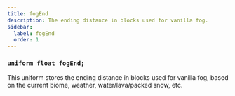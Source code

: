 ```yaml
---
title: fogEnd
description: The ending distance in blocks used for vanilla fog.
sidebar:
  label: fogEnd
  order: 1
---
```


### `uniform float fogEnd;`

This uniform stores the ending distance in blocks used for vanilla fog, based on the current biome, weather, water/lava/packed snow, etc.
